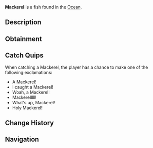 {{FishInfobox
|image          = Mackerel.png
|rarity         = Common
|sea            = First Sea
|location       = [[Ocean]]
|sublocation    = Saltwater
|sources        = Common Crate, Fishing Rod
|radar_location = 
|xp             = 80
|weather        = Foggy
|time           = Day
|season         = Spring, Autumn
|bait           = Shrimp
|base_weight    = 4
|base_value     = 75
|weight_range   = 3
|base_chance    = 100
|base_resil     = 85
}}
'''Mackerel''' is a {{Rarity|Common}} fish found in the [[Ocean]].

== Description ==
{{Description|The Mackerel is a fast-swimming, silver fish with distinctive stripes and high-oil content. Mackerel are most active from spring to autumn in mildly warm weather.|Bestiary Entry}}

== Obtainment ==
{{Description|Found in mildly warm saltwater.|Bestiary Hint}}
{{Fish Availability|
Ancient Isle/Algae Hunt
Atlantis/Surrounding Ocean
FischFright/Frightful Pool
Forsaken Shores/Algae Hunt
Golden Tide
LEGO Pool/Studolodon Hunt
Lovestorm/Normal
Lovestorm/Supercharged
Lucky Event/Blarney McBreeze
Lucky Event/O'Mango Goldgrin
Lucky Event/Plumrick O'Luck
Lucky Event/Rowdy McCharm
Lucky Event/Sunny O'Coin
Megalodon Hunt/Eclipse and Weekend
Megalodon Hunt/Normal
Moosewood/Docks
Moosewood/Surrounding Ocean
Mushgrove Swamp/Algae Hunt
Northern Summit/Surrounding Ocean
Ocean
Ocean/Deep Ocean
Ocean/Harvesters Spike
Ocean/Strange Whirlpool
Ocean/The Arch
Orca Migration/Ancient
Orca Migration/Normal
Roslit Bay/Surrounding Ocean
Shark Hunt/Great Hammerhead Shark
Shark Hunt/Great White Shark
Shark Hunt/Whale Shark
Snowcap Island/Algae Hunt
Whale Migration/Moby
Whale Migration/Normal
|top_rods      = 
Leviathan's Fang Rod\233712.78\0;
Trident Rod\217198.65\18387.34;
Free Spirit Rod\214569.97\18360.05;
No-Life Rod\212068.95\36161.07;
Seraphic Rod\207983.03\26220.99;
Great Rod of Oscar\206501.95\24193.49;
Resourceful Rod\166094.45\31350.77;
Destiny Rod\195175.27\18552.51;
Nocturnal Rod\118883.68\121281.51;
Riptide Rod\175284.05\40499.18;
Fast Rod\172686.48\38422.3;
Challenger's Rod\195138.57\37282.26;
Tempest Rod\205079.99\37131.47;
Frog Rod\158352.4\31882.39;
Astralhook Rod\206730.76\0;
Ethereal Prism Rod\206688.66\0;
Rod Of The Forgotten Fang\198006.29\23722.58;
Rod Of The Exalted One\187083.12\0;
Rod Of The Depths\183983.62\21146.88;
Zeus Rod\180811\29844.02;
Verdant Shear Rod\179528.59\34183.22;
Blazebringer Rod\172501.83\32490.9;
Depthseeker Rod\168304.78\27843.02;
Volcanic Rod\166621.26\25124.29;
Avalanche Rod\166354.2\24067.61;
Training Rod\141963.01\18426.43;
Steady Rod\82111.54\13030.09
|recommended   = Trident Rod
}}

== Catch Quips ==
When catching a Mackerel, the player has a chance to make one of the following exclamations:
* A Mackerel!
* I caught a Mackerel!
* Woah, a Mackerel!
* Mackerelllll!
* What's up, Mackerel!
* Holy Mackerel!

== Change History ==
{{Change History|{{subst:Current Version}}}}

== Navigation ==
{{Fish Navbox|Ocean}}